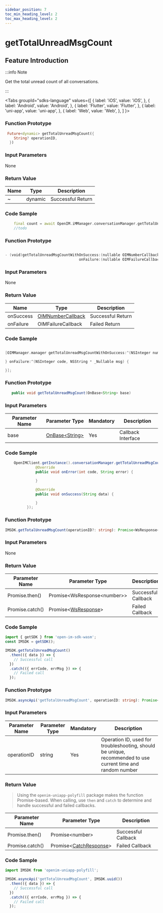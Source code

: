 ```yaml
---
sidebar_position: 7
toc_min_heading_level: 2
toc_max_heading_level: 2
---
```


# getTotalUnreadMsgCount

## Feature Introduction

:::info Note

Get the total unread count of all conversations.

:::

<Tabs
groupId="sdks-language"
values={[
{ label: 'iOS', value: 'iOS', },
{ label: 'Android', value: 'Android', },
{ label: 'Flutter', value: 'Flutter', },
{ label: 'uni-app', value: 'uni-app', },
{ label: 'Web', value: 'Web', },
]
}>

<TabItem value="Flutter">

### Function Prototype

```dart showLineNumbers
 Future<dynamic> getTotalUnreadMsgCount({
    String? operationID,
  })
```

### Input Parameters

None

### Return Value

| Name | Type    | Description |
| ---- | ------- | ----------- |
| ~    | dynamic | Successful Return |

### Code Sample

```dart showLineNumbers
    final count = await OpenIM.iMManager.conversationManager.getTotalUnreadMsgCount();
    //todo
```

</TabItem>

<TabItem value="iOS">

### Function Prototype

```swift showLineNumbers

- (void)getTotalUnreadMsgCountWithOnSuccess:(nullable OIMNumberCallback)onSuccess
                                  onFailure:(nullable OIMFailureCallback)onFailure;

```

### Input Parameters

None

### Return Value

| Name      | Type                                                   | Description |
| --------- | ------------------------------------------------------ | ----------- |
| onSuccess | [OIMNumberCallback](/callback/onProgress.mdx) | Successful Return |
| onFailure | OIMFailureCallback   | Failed Return |

### Code Sample

```swift showLineNumbers

[OIMManager.manager getTotalUnreadMsgCountWithOnSuccess:^(NSInteger number) {

} onFailure:^(NSInteger code, NSString * _Nullable msg) {

}];

```

</TabItem>

<TabItem value="Android">

### Function Prototype

```java showLineNumbers
   public void getTotalUnreadMsgCount(OnBase<String> base)
```

### Input Parameters

| Parameter Name | Parameter Type                                         | Mandatory | Description |
| -------- | ------------------------------------------------ | -------- | -------- |
| base     | [OnBase<String\>](/callback/onBase.mdx) | Yes       | Callback Interface |

### Code Sample

```java showLineNumbers
    OpenIMClient.getInstance().conversationManager.getTotalUnreadMsgCount(new OnBase<String>() {
              @Override
              public void onError(int code, String error) {

              }

              @Override
              public void onSuccess(String data) {

              }
          });
```

</TabItem>

<TabItem value="Web">

### Function Prototype

```ts showLineNumbers
IMSDK.getTotalUnreadMsgCount(operationID?: string): Promise<WsResponse<number>>
```

### Input Parameters

None

### Return Value

| Parameter Name  | Parameter Type                                             | Description |
| --------------- | ---------------------------------------------------- | ------------ |
| Promise.then()  | Promise<WsResponse<number\>\>                        | Successful Callback |
| Promise.catch() | Promise<[WsResponse](/class/response.mdx)\> | Failed Callback |

### Code Sample

```js showLineNumbers
import { getSDK } from 'open-im-sdk-wasm';
const IMSDK = getSDK();

IMSDK.getTotalUnreadMsgCount()
  .then(({ data }) => {
    // Successful call
  })
  .catch(({ errCode, errMsg }) => {
    // Failed call
  });
```

</TabItem>

<TabItem value="uni-app">

### Function Prototype

```ts showLineNumbers
IMSDK.asyncApi('getTotalUnreadMsgCount', operationID: string): Promise<number>
```

### Input Parameters

| Parameter Name | Parameter Type | Mandatory | Description                                        |
| ----------- | -------- | -------- | ------------------------------------------------------- |
| operationID | string   | Yes      | Operation ID, used for troubleshooting, should be unique, recommended to use current time and random number |

### Return Value

> Using the `openim-uniapp-polyfill` package makes the function Promise-based. When calling, use `then` and `catch` to determine and handle successful and failed callbacks.

| Parameter Name  | Parameter Type                                                | Description |
| --------------- | ------------------------------------------------------- | ------------ |
| Promise.then()  | Promise<number\>                                        | Successful Callback |
| Promise.catch() | Promise<[CatchResponse](/class/response.mdx)\> | Failed Callback |

### Code Sample

```js showLineNumbers
import IMSDK from 'openim-uniapp-polyfill';

IMSDK.asyncApi('getTotalUnreadMsgCount', IMSDK.uuid())
  .then(({ data }) => {
    // Successful call
  })
  .catch(({ errCode, errMsg }) => {
    // Failed call
  });
```

</TabItem>

</Tabs>